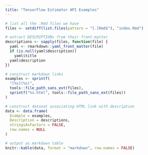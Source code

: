 ```yaml
---
title: "TensorFlow Estimator API Examples"
---
```


```r
# list all the .Rmd files we have
files <- setdiff(list.files(pattern = "[.]Rmd$"), "index.Rmd")

# extract DESCRIPTIONs from their front-matter
descriptions <- sapply(files, function(file) {
  yaml <- rmarkdown::yaml_front_matter(file)
  if (is.null(yaml$description))
    yaml$title
  yaml$description
})

# construct markdown links
examples <- sprintf(
  "[%s](%s)",
  tools::file_path_sans_ext(files),
  sprintf("%s.html", tools::file_path_sans_ext(files))
)

# construct dataset associating HTML link with description
data <- data.frame(
  Example = examples,
  Description = descriptions,
  stringsAsFactors = FALSE,
  row.names = NULL
)

# output as markdown table
knitr::kable(data, format = "markdown", row.names = FALSE)
```


